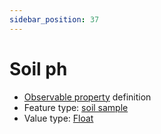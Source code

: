 ```yaml
---
sidebar_position: 37
---
```



# Soil ph

- [Observable property](/viewers/dawe-vocabs?uri=https://linked.data.gov.au/def/nrm/f8993f1e-b4d8-47b8-acdd-a74dd84e845e) definition
- Feature type: [soil sample](http://linked.data.gov.au/def/tern-cv/06461021-a6c2-4175-9651-23653c2b9116)
- Value type: [Float](https://w3id.org/tern/ontologies/tern/Float)

<Example
  protocolModule="soil-pit-characterization"
  observableProperty="https://linked.data.gov.au/def/nrm/f8993f1e-b4d8-47b8-acdd-a74dd84e845e"
/>
